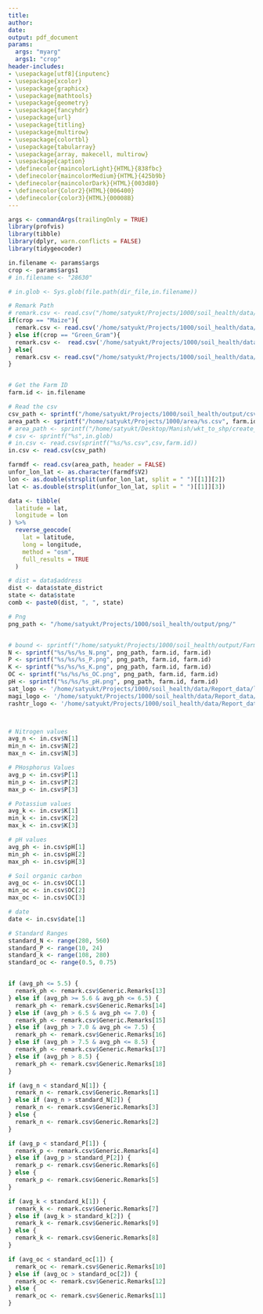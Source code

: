 ```yaml
---
title: 
author:
date:
output: pdf_document
params: 
  args: "myarg"
  args1: "crop"
header-includes:
- \usepackage[utf8]{inputenc}
- \usepackage{xcolor}
- \usepackage{graphicx}
- \usepackage{mathtools}
- \usepackage{geometry}
- \usepackage{fancyhdr}
- \usepackage{url}
- \usepackage{titling}
- \usepackage{multirow}
- \usepackage{colortbl}
- \usepackage{tabularray}
- \usepackage{array, makecell, multirow}
- \usepackage{caption}
- \definecolor{maincolorLight}{HTML}{838fbc}
- \definecolor{maincolorMedium}{HTML}{425b9b}
- \definecolor{maincolorDark}{HTML}{003d80}
- \definecolor{Color2}{HTML}{006400}
- \definecolor{color3}{HTML}{00008B}
---
```


```r
args <- commandArgs(trailingOnly = TRUE)
library(profvis)
library(tibble)
library(dplyr, warn.conflicts = FALSE)
library(tidygeocoder)

in.filename <- params$args
crop <- params$args1
# in.filename <- "28630"

# in.glob <- Sys.glob(file.path(dir_file,in.filename))

# Remark Path
# remark.csv <- read.csv("/home/satyukt/Projects/1000/soil_health/data/report_remarks/remarks.csv")
if(crop == "Maize"){
  remark.csv <- read.csv('/home/satyukt/Projects/1000/soil_health/data/Report_data/report_remarks/maize.csv')
} else if(crop == "Green_Gram"){
  remark.csv <-  read.csv('/home/satyukt/Projects/1000/soil_health/data/Report_data/report_remarks/green_gram.csv')
} else{
  remark.csv <- read.csv("/home/satyukt/Projects/1000/soil_health/data/Report_data/report_remarks/remarks.csv")
}


# Get the Farm ID
farm.id <- in.filename

# Read the csv
csv_path <- sprintf("/home/satyukt/Projects/1000/soil_health/output/csv/%s.csv", farm.id)
area_path <- sprintf("/home/satyukt/Projects/1000/area/%s.csv", farm.id)
# area_path <- sprintf("/home/satyukt/Desktop/Manish/wkt_to_shp/create_wkt/area/%s.csv", farm.id)
# csv <- sprintf("%s",in.glob)
# in.csv <- read.csv(sprintf("%s/%s.csv",csv,farm.id))
in.csv <- read.csv(csv_path)

farmdf <- read.csv(area_path, header = FALSE)
unfor_lon_lat <- as.character(farmdf$V2)
lon <- as.double(strsplit(unfor_lon_lat, split = " ")[[1]][2])
lat <- as.double(strsplit(unfor_lon_lat, split = " ")[[1]][3])

data <- tibble(
  latitude = lat,
  longitude = lon
) %>%
  reverse_geocode(
    lat = latitude,
    long = longitude,
    method = "osm",
    full_results = TRUE
  )

# dist = data$address
dist <- data$state_district
state <- data$state
comb <- paste0(dist, ", ", state)

# Png
png_path <- "/home/satyukt/Projects/1000/soil_health/output/png/"


# bound <- sprintf("/home/satyukt/Projects/1000/soil_health/output/Farm Boundary/%s/%s.png", farm.id, farm.id)
N <- sprintf("%s/%s/%s_N.png", png_path, farm.id, farm.id)
P <- sprintf("%s/%s/%s_P.png", png_path, farm.id, farm.id)
K <- sprintf("%s/%s/%s_K.png", png_path, farm.id, farm.id)
OC <- sprintf("%s/%s/%s_OC.png", png_path, farm.id, farm.id)
pH <- sprintf("%s/%s/%s_pH.png", png_path, farm.id, farm.id)
sat_logo <- '/home/satyukt/Projects/1000/soil_health/data/Report_data/logos_17684/satyukt_logo.png'
magi_logo <- '/home/satyukt/Projects/1000/soil_health/data/Report_data/logos_17684/magicbloom_logo.jpg'
rashtr_logo <- '/home/satyukt/Projects/1000/soil_health/data/Report_data/logos_17684/logo.jpg'



# Nitrogen values
avg_n <- in.csv$N[1]
min_n <- in.csv$N[2]
max_n <- in.csv$N[3]

# PHosphorus Values
avg_p <- in.csv$P[1]
min_p <- in.csv$P[2]
max_p <- in.csv$P[3]

# Potassium values
avg_k <- in.csv$K[1]
min_k <- in.csv$K[2]
max_k <- in.csv$K[3]

# pH values
avg_ph <- in.csv$pH[1]
min_ph <- in.csv$pH[2]
max_ph <- in.csv$pH[3]

# Soil organic carbon
avg_oc <- in.csv$OC[1]
min_oc <- in.csv$OC[2]
max_oc <- in.csv$OC[3]

# date
date <- in.csv$date[1]

# Standard Ranges
standard_N <- range(280, 560)
standard_P <- range(10, 24)
standard_k <- range(108, 280)
standard_oc <- range(0.5, 0.75)


if (avg_ph <= 5.5) {
  remark_ph <- remark.csv$Generic.Remarks[13]
} else if (avg_ph >= 5.6 & avg_ph <= 6.5) {
  remark_ph <- remark.csv$Generic.Remarks[14]
} else if (avg_ph > 6.5 & avg_ph <= 7.0) {
  remark_ph <- remark.csv$Generic.Remarks[15]
} else if (avg_ph > 7.0 & avg_ph <= 7.5) {
  remark_ph <- remark.csv$Generic.Remarks[16]
} else if (avg_ph > 7.5 & avg_ph <= 8.5) {
  remark_ph <- remark.csv$Generic.Remarks[17]
} else if (avg_ph > 8.5) {
  remark_ph <- remark.csv$Generic.Remarks[18]
}

if (avg_n < standard_N[1]) {
  remark_n <- remark.csv$Generic.Remarks[1]
} else if (avg_n > standard_N[2]) {
  remark_n <- remark.csv$Generic.Remarks[3]
} else {
  remark_n <- remark.csv$Generic.Remarks[2]
}

if (avg_p < standard_P[1]) {
  remark_p <- remark.csv$Generic.Remarks[4]
} else if (avg_p > standard_P[2]) {
  remark_p <- remark.csv$Generic.Remarks[6]
} else {
  remark_p <- remark.csv$Generic.Remarks[5]
}

if (avg_k < standard_k[1]) {
  remark_k <- remark.csv$Generic.Remarks[7]
} else if (avg_k > standard_k[2]) {
  remark_k <- remark.csv$Generic.Remarks[9]
} else {
  remark_k <- remark.csv$Generic.Remarks[8]
}

if (avg_oc < standard_oc[1]) {
  remark_oc <- remark.csv$Generic.Remarks[10]
} else if (avg_oc > standard_oc[2]) {
  remark_oc <- remark.csv$Generic.Remarks[12]
} else {
  remark_oc <- remark.csv$Generic.Remarks[11]
}
```




```{=latex}
\fancypagestyle{plain}{a4paper,inner=12mm,outer=10mm,top=5mm,bottom=15mm,footskip=5mm}
\centering
% \setlength{\droptitle}{-10em}
\title {\LARGE \textcolor{color3}{\textbf{Soil Health Report}}\vspace{-4.5em}}
\date{}
\maketitle 
% \vspace{5px}
\centering \emph{presented by}\\

\includegraphics[width = 6cm,height = 7cm]{`r rashtr_logo`} \\
\centering {\LARGE \textcolor{Color2}{\textbf{RAITAMITRA SOCIAL TRUST(R)}}}

\begin{figure}[!htb]
   \begin{minipage}{0.48\textwidth}
     \centering
     \caption*{\emph{Presented by}}
     \includegraphics[width = 3cm, height = 3cm]{`r sat_logo`}
     {\caption*{\textbf{Satyukt Analytics Pvt.Ltd.}}}
   \end{minipage}\hfill
   \begin{minipage}{0.48\textwidth}
     \centering
     \caption*{\emph{In Collaboration with}}
     \includegraphics[width = 3cm, height = 3cm]{`r magi_logo`}
     \caption*{\textbf{Organic Foilar Spray}}\label{Fig:Data2}
   \end{minipage}
\end{figure}


\vspace{30px}
\begin{tblr}{
    width = 12cm,
    colspec = {m{6cm} m{6cm}},
    hlines,
    vlines,
    row{1-3}={7ex}}
\centering Farm ID & \centering {`r farm.id`} \\
\centering Date of Satellite pass & \centering {`r date`}\\
\centering Location & \centering {`r comb`} \\
\end{tblr}
\thispagestyle{fancy}
\fancyfoot[C]{\#201, 1st Floor Kundagol Complex, Hubli-29. Contact: 0836-3570088\\
Email: Raitamitrasocialtrust@gmail.com
}
\renewcommand{\headrulewidth}{0pt}%
\renewcommand{\footrulewidth}{1pt}%

\newpage
```
```{=latex}
\begin{figure}[htp]
 \centering
 \includegraphics[width = 13cm,height = 11cm]{`r N`}
\end{figure}
\vspace{20px}
\definecolor{ballblue}{rgb}{0.13, 0.67, 0.8}
\begin{tblr}{
    width=11cm,
    colspec={ccX},
    hlines,
    vlines,
    cell{2}{3}={r=3}{halign},
    row{1}={ballblue},
    cell{1}{1-3}={cmd=\textbf},
    row{2-4}={10ex}}
Range &Available \newline Nitrogen(kg/ha) & Remarks\\
Average & {`r avg_n`} & {`r remark_n`}\\
Minimum & {`r min_n`} & \\
Maximum & {`r max_n`} & \\
\end{tblr}
\quad
\begin{tblr}{
    width = 4cm,
    colspec = {c},
    hlines,
    vlines,
    row{1}={ballblue},
    row{2} = {yellow},
    row{3} = {red},
    row{4} = {green},
    row{2-4}={10ex}}
\textbf{Standard Soil Testing}\\
280-560 kg/ha (Normal) \\
< 280 kg/ha (low) \\
> 560 kg/ha (High)\\
\end{tblr}
\thispagestyle{fancy}
\fancyfoot[C]{\#201, 1st Floor Kundagol Complex, Hubli-29. Contact: 0836-3570088\\
Email: Raitamitrasocialtrust@gmail.com
}
\renewcommand{\headrulewidth}{0pt}%
\renewcommand{\footrulewidth}{1pt}%
\newpage

```
```{=latex}
\begin{figure}[htp]
 \centering
 \includegraphics[width = 13cm,height = 11cm]{`r P`}
\end{figure}
\definecolor{ballblue}{rgb}{0.13, 0.67, 0.8}
\vspace{20px}
\begin{tblr}{
    width=11cm,
    colspec={ccX},
    hlines,
    vlines,
    cell{2}{3}={r=3}{halign},
    row{1}={ballblue},
    cell{1}{1-3}={cmd=\textbf},
    row{2-4}={10ex}}
Range & Available \newline Phosphorus(kg/ha) & Remarks\\
Average & {`r avg_p`} & {`r remark_p`}\\
Minimum & {`r min_p`} & \\
Maximum & {`r max_p`} & \\
\end{tblr}
\quad
\begin{tblr}{
    width = 4cm,
    colspec = {c},
    hlines,
    vlines,
    row{1}={ballblue},
    row{2} = {yellow},
    row{3} = {red},
    row{4} = {green},
    row{2-4}={10ex}}
\textbf{Standard Soil Testing}\\
10-24 kg/ha (Normal) \\
< 10 kg/ha (low) \\
> 24 kg/ha (High)\\
\end{tblr}
\thispagestyle{fancy}
\fancyfoot[C]{\#201, 1st Floor Kundagol Complex, Hubli-29. Contact: 0836-3570088\\
Email: Raitamitrasocialtrust@gmail.com}
\renewcommand{\headrulewidth}{0pt}%
\renewcommand{\footrulewidth}{1pt}%
\newpage

```

```{=latex}
\begin{figure}[htp]
 \centering
 \includegraphics[width = 13cm,height = 11cm]{`r K`}
\end{figure}
\vspace{20px}
\begin{tblr}{
    width=11cm,
    colspec={ccX},
    hlines,
    vlines,
    cell{2}{3}={r=3}{halign},
    row{1}={ballblue},
    cell{1}{1-3}={cmd=\textbf},
    row{2-4}={10ex}}
Range & Available Potassium(kg/ha) & Remarks\\
Average & {`r avg_k`} & {`r remark_k`}\\
Minimum & {`r min_k`} & \\
Maximum & {`r max_k`} & \\
\end{tblr}
\quad
\begin{tblr}{
    width = 4cm,
    colspec = {c},
    hlines,
    vlines,
    row{1}={ballblue},
    row{2} = {yellow},
    row{3} = {red},
    row{4} = {green},
    row{2-4}={10ex}}
\textbf{Standard Soil Testing}\\
108-280 kg/ha (Normal) \\
< 108 kg/ha (low) \\
> 280 kg/ha (High)\\
\end{tblr}
\thispagestyle{fancy}
\fancyfoot[C]{\#201, 1st Floor Kundagol Complex, Hubli-29. Contact: 0836-3570088\\
Email: Raitamitrasocialtrust@gmail.com}
\renewcommand{\headrulewidth}{0pt}%
\renewcommand{\footrulewidth}{1pt}%
\newpage

```
```{=latex}
\begin{figure}[htp]
 \centering
 \includegraphics[width = 13cm,height = 11cm]{`r OC`}
\end{figure}
\vspace{20px}
\begin{tblr}{
    width=11cm,
    colspec={ccX},
    hlines,
    vlines,
    cell{2}{3}={r=3}{halign},
    row{1}={ballblue},
    cell{1}{1-3}={cmd=\textbf},
    row{2-4}={10ex}}
Range & Available \newline Soil Organic Carbon & Remarks\\
Average & {`r avg_oc`}\% & {`r remark_oc`}\\
Minimum & {`r min_oc`}\% & \\
Maximum & {`r max_oc`}\% & \\
\end{tblr}
\quad
\begin{tblr}{
    width = 4cm,
    colspec = {c},
    hlines,
    vlines,
    row{1}={ballblue},
    row{2} = {yellow},
    row{3} = {red},
    row{4} = {green},
    row{2-4}={10ex}}
Standard Soil Testing\\
0.5 - 0.75\% (Normal) \\
< 0.5\% (low) \\
> 0.75\% (High)\\
\end{tblr}
\thispagestyle{fancy}
\fancyfoot[C]{\#201, 1st Floor Kundagol Complex, Hubli-29. Contact: 0836-3570088\\
Email: Raitamitrasocialtrust@gmail.com}
\renewcommand{\headrulewidth}{0pt}%
\renewcommand{\footrulewidth}{1pt}%
\newpage
```

```{=latex}
\begin{figure}[htp]
\vspace{20px}
 \centering
 \includegraphics[width = 13cm,height = 11cm]{`r pH`}
\end{figure}
\vspace{20px}
\definecolor{ballblue}{rgb}{0.13, 0.67, 0.8}

\begin{tblr}{
    width=12cm,
    colspec={ccX},
    hlines,
    vlines,
    cell{2}{3}={r=3}{halign},
    row{1}={ballblue},
    cell{1}{1-3}={cmd=\textbf},
    row{2-4}={10ex}}
Range & pH & Remarks\\
Average & {`r avg_ph`} & {`r remark_ph`}\\
Minimum & {`r min_ph`} & \\
Maximum & {`r max_ph`} & \\
\end{tblr}

\vspace{0.5in}
\flushleft \textbf{Disclaimer:}
\begin{footnotesize}
{\flushright \color {red} This is generated on the date when the land was barren.The Figures are based on satellite images with a spatial resolution of 10m*10m. When compared to lab tests, there may be minor differences.The reports are not to be reproduced wholly or in part and cannot be used as evidence in the court of LAW.}
\end{footnotesize}

\thispagestyle{fancy}
\fancyfoot[C]{\#201, 1st Floor Kundagol Complex, Hubli-29. Contact: 0836-3570088\\
Email: Raitamitrasocialtrust@gmail.com}
\renewcommand{\headrulewidth}{0pt}%
\renewcommand{\footrulewidth}{1pt}%

```

